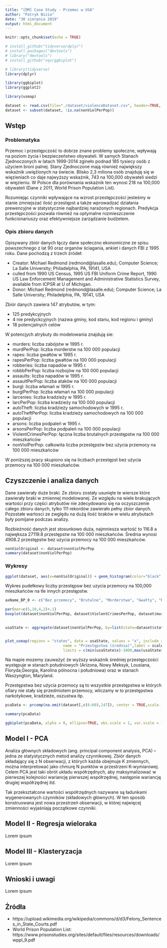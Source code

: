 ```yaml
---
title: "[DM] Case Study - Przemoc w USA"
author: "Patryk Nizio"
date: "30 sierpnia 2019"
output: html_document
---
```


```r
knitr::opts_chunk$set(echo = TRUE)

# install_github("tidyverse/dplyr")
# install.packages("devtools")
# library("devtools")
# install_github("vqv/ggbiplot")

# library(tidyverse)
library(dplyr)

library(ggbiplot)
library(ggplot2)

library(usmap)

dataset <- read.csv(file="./dataset/violenceDataset.csv", header=TRUE, sep=",")
dataset <- subset(dataset, !is.na(nonViolPerPop))

```

## Wstęp

### Problematyka

Przemoc i przestępczość to dobrze znane problemy społeczne, wpływają na poziom życia i bezpieczeństwo obywateli. W samych Stanach Zjednoczonych w latach 1999-2014 zgineło podnad 185 tysiecy osób z użyciem broni palnej. Stany Zjednoczone mają również największy wskażnik uwięźionych na świecie. Blisko 2,3 miliona osób znajduję się w więzieniach co daje najwyższy wskażnik, 743 na 100,000 obywateli siedzi w więzieniu. W Polsce dla porównania wskażnik ten wynosi 218 na 100,000 obywateli (Dane z 2011, World Prison Population List).

Rozumiejąc czynniki wpływające na wzrost przestępczości jesteśmy w stanie zmniejszać ilość przestępst a także wprowadzać działania prewencyjne w statystycznie najbardziej narażonych regionach. Predykcja przestępczości pozwala również na optymalne rozmieszczenie funkcionariuszy oraz efektywniejsze zarządzanie budżetem. 

### Opis zbioru danych

Opisywany zbiór danych łączy dane społeczno ekonomiczne ze spisu powszechnego z lat 90 oraz organów ściagania, ankiet i danych FBI z 1995 roku.
Dane pochodzą z trzech źródeł: 

- Creator: Michael Redmond (redmond@lasalle.edu); Computer Science; La Salle University; Philadelphia, PA, 19141, USA 
- culled from 1990 US Census, 1995 US FBI Uniform Crime Report, 1990 US Law Enforcement Management and Administrative Statistics Survey, available from ICPSR at U of Michigan. 
- Donor: Michael Redmond (redmond@lasalle.edu); Computer Science; La Salle University; Philadelphia, PA, 19141, USA


Zbiór danych zawiera 147 atrybutów, w tym: 

- 125 predykcyjnych
- 4 nie predyckcyjnych (nazwa gminy, kod stanu, kod regionu i gminy)
- 18 potencjalnych celów


W potencjych atrybuty do modelowania znajdują sie:

- murders: liczba zabójstw w 1995 r.
- murdPerPop: liczba morderstw na 100 000 populacji 
- rapes: liczba gwałtów w 1995 r.
- rapesPerPop: liczba gwałtów na 100 000 populacji 
- robberies: liczba napadów w 1995 r.
- robbbPerPop: liczba rozbojów na 100 000 populacji 
- assaults: liczba napadów w 1995 r.
- assaultPerPop: liczba ataków na 100 000 populacji 
- burgl: liczba włamań w 1995 r.
- burglPerPop: liczba włamań na 100 000 populacji 
- larcenies: liczba kradzieży w 1995 r. 
- larcPerPop: liczba kradzieży na 100 000 populacji 
- autoTheft: liczba kradzieży samochodowych w 1995 r.
- autoTheftPerPop: liczba kradzieży samochodowych na 100 000 populacji 
- arsons: liczba podpaleń w 1995 r. 
- arsonsPerPop: liczba podpaleń na 100 000 populacji 
- ViolentCrimesPerPop: łączna liczba brutalnych przestępstw na 100 000 mieszkańców 
- nonViolPerPop: całkowita liczba przestępstw bez użycia przemocy na 100 000 mieszkańców 


W poniższej pracy skupiono się na liczbach przestępst bez użycia przemocy na 100 000 mieszkańców. 



## Czyszczenie i analiza danych

Dane zawierały duże braki. Ze zbioru zostały usunięte te wiersze które zawierały braki w zmiennej modelowanej.
Ze względu na wiele brakujących wartości przy części atrybutów nie zdecydowano się na oczyszczenie całego zbioru danych, tylko 111 rekordów zawierało pełny zbior danych.
Pozostałe wartosci ze zwględu na dużą ilość braków w wielu atrybutach były pomijane podczas analizy.


Rozbieżność danych jest stosunkowo duża, najmniesza wartość to 116.8 a najwększa 27119.8 przestępstw na 100 000 mieszkańców.
Średnia wynosi 4908.2 przestępstw bez uzycia przemocy na 100 000 mieszkańców.


```r
nonViolOriginal <- dataset$nonViolPerPop
summary(dataset$nonViolPerPop)
```

### Wykresy


```r

ggplot(dataset, aes(x=nonViolOriginal)) + geom_histogram(color="black", fill="white", bins=50) + ggtitle("Histogram - liczba przestępstw bez użycia przemocy na 100 000 mieszkańców") + ylab("Licznosć") + xlab("Liczba przestępstw bez użycia przemocy na 100 000 mieszkańców")

```


Wykres pudełkowy liczby przestępsw bez uzycia przemocy na 100,000 mieszkańców na tle innych przestępstw.

```r

axName_BP_0 <- c("Bez przemocy", "Brutalne", "Morderstwa", "Gwałty", "Rozboje", "Włamania", "Kradzieże", "Kradzieże aut")

par(mar=c(5,10,4,2)+.1)
boxplot(dataset$nonViolPerPop, dataset$ViolentCrimesPerPop, dataset$murdPerPop, dataset$rapesPerPop, dataset$robbbPerPop, dataset$burglPerPop, dataset$larcPerPop, dataset$autoTheftPerPop, names = axName_BP_0, border = "brown",horizontal = FALSE, notch = TRUE, las = 2, col = "orange", yaxt="n", at=1:8, main="Przestępstwa na 100 000 mieszkańców") 
 
```


```r

usaState <- aggregate(dataset$nonViolPerPop, by=list(state=dataset$state), FUN=mean)


plot_usmap(regions = "states", data = usaState, values = "x", include = usaState$category) + labs(title = "Stany Zjednoczone", subtitle = "Średnia liczba przestępstwa bez użycia przemocy w poszczególnych stanach") + theme(panel.background = element_rect(colour = "black", fill = "lightblue")) +   scale_fill_continuous(low = "white", high ="darkblue", 
                          name = "Przestępstwa (średnia)",label = scales::comma,
                          limits = c(min(usaState$x)-1000,max(usaState$x))) + theme(legend.position = "right")

```

Na mapie mozemy zauważyć że wyższy wskażnik średniej przestępczości występuje w stanach południowych (Arizona, Nowy Meksyk, Lousiana, Floryda,Georgia, Karolina pólnocna i południowa) oraz w stanach Waszyngton, Maryland. 

Przestępstwa bez użycia przemocy są to wszystkie przestępstwa w których ofiary nie stały się przedmiotem przemocy, wliczamy w to przestępstwa narkotykowe, kradzieże, oszustwa itp.


```r

pcaData <- prcomp(na.omit(dataset[,c(6:60),147]), center = TRUE,scale. = TRUE)

summary(pcaData)
```


```r
ggbiplot(pcaData, alpha = 0, ellipse=TRUE, obs.scale = 1, var.scale = 1)
```


## Model I - PCA

Analiza głównych składowych (ang. principal component analysis, PCA) – jedna ze statystycznych metod analizy czynnikowej. Zbiór danych składający się z N obserwacji, z których każda obejmuje K zmiennych, można interpretować jako chmurę N punktów w przestrzeni K-wymiarowej. Celem PCA jest taki obrót układu współrzędnych, aby maksymalizować w pierwszej kolejności wariancję pierwszej współrzędnej, następnie wariancję drugiej współrzędnej itd.

Tak przekształcone wartości współrzędnych nazywane są ładunkami wygenerowanych czynników (składowych głównych). W ten sposób konstruowana jest nowa przestrzeń obserwacji, w której najwięcej zmienności wyjaśniają początkowe czynniki.




## Model II - Regresja wieloraka

Lorem ipsum

## Model III - Klasteryzacja

Lorem ipsum

## Wnioski i uwagi

Lorem ipsum

## Żródła

* https://upload.wikimedia.org/wikipedia/commons/d/d3/Felony_Sentences_in_State_Courts.pdf
* World Prison Population List: https://www.prisonstudies.org/sites/default/files/resources/downloads/wppl_9.pdf 
